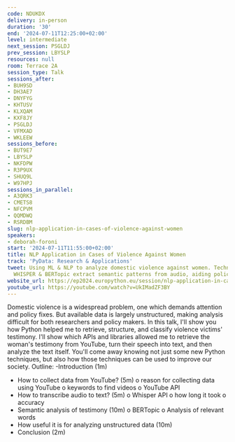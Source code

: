 ```yaml
---
code: NDUKDX
delivery: in-person
duration: '30'
end: '2024-07-11T12:25:00+02:00'
level: intermediate
next_session: PSGLDJ
prev_session: LBYSLP
resources: null
room: Terrace 2A
session_type: Talk
sessions_after:
- BUH9SD
- DH3AE7
- DNYFYG
- KHTUSV
- KLXQAM
- KXF8JY
- PSGLDJ
- VFMXAD
- WKLEEW
sessions_before:
- BUT9E7
- LBYSLP
- NKFDPW
- R3P9UX
- SHUQ9L
- W97HPJ
sessions_in_parallel:
- A3QRK3
- CMETS8
- NFCPVM
- QQMDWQ
- RSRDBM
slug: nlp-application-in-cases-of-violence-against-women
speakers:
- deborah-foroni
start: '2024-07-11T11:55:00+02:00'
title: NLP Application in Cases of Violence Against Women
track: 'PyData: Research & Applications'
tweet: Using ML & NLP to analyze domestic violence against women. Techniques like
  WHISPER & BERTopic extract semantic patterns from audio, aiding policy-making
website_url: https://ep2024.europython.eu/session/nlp-application-in-cases-of-violence-against-women
youtube_url: https://youtube.com/watch?v=UkIMadZF3BY
---
```


Domestic violence is a widespread problem, one which demands attention and policy fixes. But available data is largely unstructured, making analysis difficult for both researchers and policy makers. In this talk, I'll show you how Python helped me to retrieve, structure, and classify violence victims' testimony. I'll show which APIs and libraries allowed me to retrieve the woman's testimony from YouTube, turn their speech into text, and then analyze the text itself. You'll come away knowing not just some new Python techniques, but also how those techniques can be used to improve our society.
Outline:
-Introduction (1m)
- How to collect data from YouTube? (5m)
     o   reason for collecting data using YouTube
     o   keywords to find videos
     o   YouTube API
- How to transcribe audio to text? (5m)
    o   Whisper API
   o   how long it took
   o   accuracy
- Semantic analysis of testimony (10m)
  o   BERTopic
  o   Analysis of relevant words
- How useful it is for analyzing unstructured data (10m)
- Conclusion (2m)
